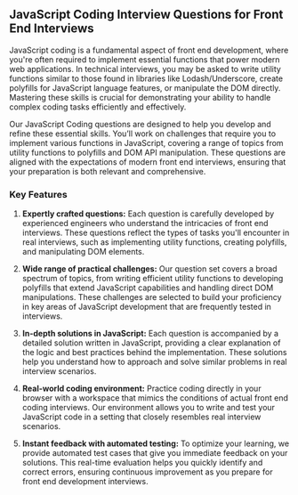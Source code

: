 ## JavaScript Coding Interview Questions for Front End Interviews

JavaScript coding is a fundamental aspect of front end development, where you're often required to implement essential functions that power modern web applications. In technical interviews, you may be asked to write utility functions similar to those found in libraries like Lodash/Underscore, create polyfills for JavaScript language features, or manipulate the DOM directly. Mastering these skills is crucial for demonstrating your ability to handle complex coding tasks efficiently and effectively.

Our JavaScript Coding questions are designed to help you develop and refine these essential skills. You’ll work on challenges that require you to implement various functions in JavaScript, covering a range of topics from utility functions to polyfills and DOM API manipulation. These questions are aligned with the expectations of modern front end interviews, ensuring that your preparation is both relevant and comprehensive.

### Key Features

1. **Expertly crafted questions:** Each question is carefully developed by experienced engineers who understand the intricacies of front end interviews. These questions reflect the types of tasks you'll encounter in real interviews, such as implementing utility functions, creating polyfills, and manipulating DOM elements.

2. **Wide range of practical challenges:** Our question set covers a broad spectrum of topics, from writing efficient utility functions to developing polyfills that extend JavaScript capabilities and handling direct DOM manipulations. These challenges are selected to build your proficiency in key areas of JavaScript development that are frequently tested in interviews.

3. **In-depth solutions in JavaScript:** Each question is accompanied by a detailed solution written in JavaScript, providing a clear explanation of the logic and best practices behind the implementation. These solutions help you understand how to approach and solve similar problems in real interview scenarios.

4. **Real-world coding environment:** Practice coding directly in your browser with a workspace that mimics the conditions of actual front end coding interviews. Our environment allows you to write and test your JavaScript code in a setting that closely resembles real interview scenarios.

5. **Instant feedback with automated testing:** To optimize your learning, we provide automated test cases that give you immediate feedback on your solutions. This real-time evaluation helps you quickly identify and correct errors, ensuring continuous improvement as you prepare for front end development interviews.
